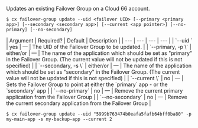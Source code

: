 Updates an existing Failover Group on a Cloud 66 account. 

<Tabs >
<Tab label="Usage">

```shell
$ cx failover-group update --uid <failover UID> [--primary <primary app>] [--secondary <secondary app>] [--current <app pointer>] [--no-primary] [--no-secondary]
```
</Tab>
    
<Tab label="arguments">
| Argument | Required? | Default | Description |
| --- | --- | --- | --- |
| `--uid <failover UID>` | yes | — | The UID of the Failover Group to be updated. |
| `--primary, -p \<primary app\>` | either/or | — | The name of the application which should be set as "primary" in the Failover Group. (The current value will not be updated if this is not specified) |
| `--secondary, -s \<secondary app\>` | either/or | — | The name of the application which should be set as "secondary" in the Failover Group. (The current value will not be updated if this is not specified) |
| `--current \<current app\>` | no | — | Sets the Failover Group to point at either the `primary` app - or the `secondary` app |
| `--no-primary` | no | — | Remove the current primary application from the Failover Group |
| `--no-secondary` | no | — | Remove the current secondary application from the Failover Group |

</Tab>
<Tab label="examples">

```shell
$ cx failover-group update --uid "5999b763474b0eafa5fafb64bff0ba80" -p my-main-app -s my-backup-app --current 2
```

</Tab>
</Tabs>